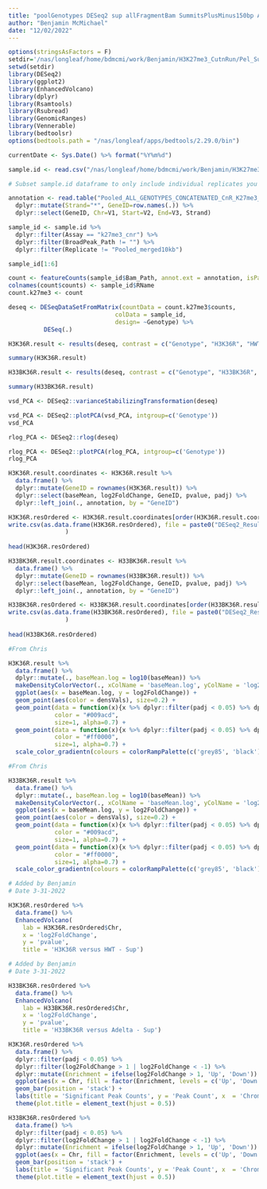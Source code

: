 ```yaml
---
title: "poolGenotypes DESeq2 sup allFragmentBam SummitsPlusMinus150bp Analysis"
author: "Benjamin McMichael"
date: "12/02/2022"
---
```


```r
options(stringsAsFactors = F)
setdir='/nas/longleaf/home/bdmcmi/work/Benjamin/H3K27me3_CutnRun/Pel_Sup_IgGcon_Analysis_20221202/Merged_DESeq2_Short_Fragment_Analysis'
setwd(setdir)
library(DESeq2)
library(ggplot2)
library(EnhancedVolcano)
library(dplyr)
library(Rsamtools)
library(Rsubread)
library(GenomicRanges)
library(Vennerable)
library(bedtoolsr)
options(bedtools.path = "/nas/longleaf/apps/bedtools/2.29.0/bin")

currentDate <- Sys.Date() %>% format("%Y%m%d")

```

```r

sample.id <- read.csv("/nas/longleaf/home/bdmcmi/work/Benjamin/H3K27me3_CutnRun/Pel_Sup_IgGcon_Analysis_20221202/Bedtools_DESeq2_broadPeak_Results/sup_samples_IgGcon_Bedtools_DESeq2_merged10kb_broadPeak_sampleSheet.csv", header=T, stringsAsFactors = F)

```

```r
# Subset sample.id dataframe to only include individual replicates you want to put into DESeq

annotation <- read.table("Pooled_ALL_GENOTYPES_CONCATENATED_CnR_K27me3_sup_dm6_trim_q5_dupsRemoved_20to120_summits_INTERVALS_MERGED_OVERLAPPING.bed") %>%
  dplyr::mutate(Strand="*", GeneID=row.names(.)) %>%
  dplyr::select(GeneID, Chr=V1, Start=V2, End=V3, Strand)

sample_id <- sample.id %>%
  dplyr::filter(Assay == "k27me3_cnr") %>%
  dplyr::filter(BroadPeak_Path != "") %>%
  dplyr::filter(Replicate != "Pooled_merged10kb")

sample_id[1:6]

```

```r

count <- featureCounts(sample_id$Bam_Path, annot.ext = annotation, isPairedEnd = T, allowMultiOverlap = T)
colnames(count$counts) <- sample_id$RName
count.k27me3 <- count

```

```r

deseq <- DESeqDataSetFromMatrix(countData = count.k27me3$counts,
                              colData = sample_id,
                              design= ~Genotype) %>%
          DESeq(.)

```

```r

H3K36R.result <- results(deseq, contrast = c("Genotype", "H3K36R", "HWT"), alpha = 0.05)

summary(H3K36R.result)

```

```r

H33BK36R.result <- results(deseq, contrast = c("Genotype", "H33BK36R", "Adelta"), alpha = 0.05)

summary(H33BK36R.result)

```

```r

vsd_PCA <- DESeq2::varianceStabilizingTransformation(deseq)

vsd_PCA <- DESeq2::plotPCA(vsd_PCA, intgroup=c('Genotype'))
vsd_PCA

```

```r

rlog_PCA <- DESeq2::rlog(deseq)

rlog_PCA <- DESeq2::plotPCA(rlog_PCA, intgroup=c('Genotype'))
rlog_PCA

```

```r

H3K36R.result.coordinates <- H3K36R.result %>%
  data.frame() %>%
  dplyr::mutate(GeneID = rownames(H3K36R.result)) %>%
  dplyr::select(baseMean, log2FoldChange, GeneID, pvalue, padj) %>%
  dplyr::left_join(., annotation, by = "GeneID")

```

```r

H3K36R.resOrdered <- H3K36R.result.coordinates[order(H3K36R.result.coordinates$padj),]
write.csv(as.data.frame(H3K36R.resOrdered), file = paste0("DESeq2_Results/",currentDate,"_K36R_HWT_sup_IgGcon_DESeq2_allFragBam_SummitsPlusMinus150bp_results.csv")
                )
          
head(H3K36R.resOrdered)

```

```r

H33BK36R.result.coordinates <- H33BK36R.result %>%
  data.frame() %>%
  dplyr::mutate(GeneID = rownames(H33BK36R.result)) %>%
  dplyr::select(baseMean, log2FoldChange, GeneID, pvalue, padj) %>%
  dplyr::left_join(., annotation, by = "GeneID")

```

```r

H33BK36R.resOrdered <- H33BK36R.result.coordinates[order(H33BK36R.result.coordinates$padj),]
write.csv(as.data.frame(H33BK36R.resOrdered), file = paste0("DESeq2_Results/",currentDate,"_Adelta_H33BK36R_sup_IgGcon_DESeq2_allFragBam_SummitsPlusMinus150bp_results.csv")
                )
          
head(H33BK36R.resOrdered)

```

```r
#From Chris

H3K36R.result %>%
  data.frame() %>%
  dplyr::mutate(., baseMean.log = log10(baseMean)) %>%
  makeDensityColorVector(., xColName = 'baseMean.log', yColName = 'log2FoldChange', n = 200) %>%
  ggplot(aes(x = baseMean.log, y = log2FoldChange)) + 
  geom_point(aes(color = densVals), size=0.2) +
  geom_point(data = function(x){x %>% dplyr::filter(padj < 0.05) %>% dplyr::filter(log2FoldChange > 1)},
             color = "#009acd", 
             size=1, alpha=0.7) +
  geom_point(data = function(x){x %>% dplyr::filter(padj < 0.05) %>% dplyr::filter(log2FoldChange < -1)},
             color = "#ff0000", 
             size=1, alpha=0.7) +
  scale_color_gradientn(colours = colorRampPalette(c('grey85', 'black'))(100))  + theme_minimal()

```

```r
#From Chris

H33BK36R.result %>%
  data.frame() %>%
  dplyr::mutate(., baseMean.log = log10(baseMean)) %>%
  makeDensityColorVector(., xColName = 'baseMean.log', yColName = 'log2FoldChange', n = 200) %>%
  ggplot(aes(x = baseMean.log, y = log2FoldChange)) + 
  geom_point(aes(color = densVals), size=0.2) +
  geom_point(data = function(x){x %>% dplyr::filter(padj < 0.05) %>% dplyr::filter(log2FoldChange > 1)},
             color = "#009acd", 
             size=1, alpha=0.7) +
  geom_point(data = function(x){x %>% dplyr::filter(padj < 0.05) %>% dplyr::filter(log2FoldChange < -1)},
             color = "#ff0000", 
             size=1, alpha=0.7) +
  scale_color_gradientn(colours = colorRampPalette(c('grey85', 'black'))(100))  + theme_minimal()

```

```r
# Added by Benjamin
# Date 3-31-2022

H3K36R.resOrdered %>%
  data.frame() %>%
  EnhancedVolcano(
    lab = H3K36R.resOrdered$Chr,
    x = 'log2FoldChange',
    y = 'pvalue',
    title = 'H3K36R versus HWT - Sup')

```

```r
# Added by Benjamin
# Date 3-31-2022

H33BK36R.resOrdered %>%
  data.frame() %>%
  EnhancedVolcano(
    lab = H33BK36R.resOrdered$Chr,
    x = 'log2FoldChange',
    y = 'pvalue',
    title = 'H33BK36R versus Adelta - Sup')

```

```r
  
H3K36R.resOrdered %>%
  data.frame() %>%
  dplyr::filter(padj < 0.05) %>% 
  dplyr::filter(log2FoldChange > 1 | log2FoldChange < -1) %>%
  dplyr::mutate(Enrichment = ifelse(log2FoldChange > 1, 'Up', 'Down')) %>%
  ggplot(aes(x = Chr, fill = factor(Enrichment, levels = c('Up', 'Down')))) +
  geom_bar(position = 'stack') +
  labs(title = 'Significant Peak Counts', y = 'Peak Count', x  = 'Chromosome', fill='Enrichment') +
  theme(plot.title = element_text(hjust = 0.5))

```

```r
  
H33BK36R.resOrdered %>%
  data.frame() %>%
  dplyr::filter(padj < 0.05) %>% 
  dplyr::filter(log2FoldChange > 1 | log2FoldChange < -1) %>%
  dplyr::mutate(Enrichment = ifelse(log2FoldChange > 1, 'Up', 'Down')) %>%
  ggplot(aes(x = Chr, fill = factor(Enrichment, levels = c('Up', 'Down')))) +
  geom_bar(position = 'stack') +
  labs(title = 'Significant Peak Counts', y = 'Peak Count', x  = 'Chromosome', fill='Enrichment') +
  theme(plot.title = element_text(hjust = 0.5))

```
